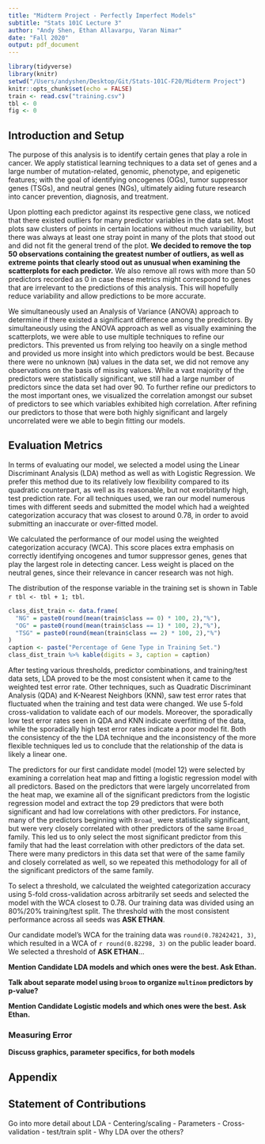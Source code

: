 ```yaml
---
title: "Midterm Project - Perfectly Imperfect Models"
subtitle: "Stats 101C Lecture 3"
author: "Andy Shen, Ethan Allavarpu, Varan Nimar"
date: "Fall 2020"
output: pdf_document
---
```


```r
library(tidyverse)
library(knitr)
setwd("/Users/andyshen/Desktop/Git/Stats-101C-F20/Midterm Project")
knitr::opts_chunk$set(echo = FALSE)
train <- read.csv("training.csv")
tbl <- 0
fig <- 0
```

## Introduction and Setup

The purpose of this analysis is to identify certain genes that play a role in cancer. We apply statistical learning techniques to a data set of genes and a large number of mutation-related, genomic, phenotype, and epigenetic features; with the goal of identifying oncogenes (OGs), tumor suppressor genes (TSGs), and neutral genes (NGs), ultimately aiding future research into cancer prevention, diagnosis, and treatment.\newline

Upon plotting each predictor against its respective gene class, we noticed that there existed outliers for many predictor variables in the data set. Most plots saw clusters of points in certain locations without much variability, but there was always at least one stray point in many of the plots that stood out and did not fit the general trend of the plot. **We decided to remove the top 50 observations containing the greatest number of outliers, as well as extreme points that clearly stood out as unusual when examining the scatterplots for each predictor.** We also remove all rows with more than 50 predictors recorded as 0 in case these metrics might correspond to genes that are irrelevant to the predictions of this analysis. This will hopefully reduce variability and allow predictions to be more accurate. \newline

We simultaneously used an Analysis of Variance (ANOVA) approach to determine if there existed a significant difference among the predictors. By simultaneously using the ANOVA approach as well as visually examining the scatterplots, we were able to use multiple techniques to refine our predictors. This prevented us from relying too heavily on a single method and provided us more insight into which predictors would be best. Because there were no unknown (`NA`) values in the data set, we did not remove any observations on the basis of missing values. While a vast majority of the predictors were statistically significant, we still had a large number of predictors since the data set had over 90. To further refine our predictors to the most important ones, we visualized the correlation amongst our subset of predictors to see which variables exhibited high correlation. After refining our predictors to those that were both highly significant and largely uncorrelated were we able to begin fitting our models.\newline

## Evaluation Metrics

In terms of evaluating our model, we selected a model using the Linear Discriminant Analysis (LDA) method as well as with Logistic Regression. We prefer this method due to its relatively low flexibility compared to its quadratic counterpart, as well as its reasonable, but not exorbitantly high, test prediction rate. For all techniques used, we ran our model numerous times with different seeds and submitted the model which had a weighted categorization accuracy that was closest to around 0.78, in order to avoid submitting an inaccurate or over-fitted model. 

We calculated the performance of our model using the weighted categorization accuracy (WCA). This score places extra emphasis on correctly identifying oncogenes and tumor suppressor genes, genes that play the largest role in detecting cancer. Less weight is placed on the neutral genes, since their relevance in cancer research was not high.

The distribution of the response variable in the training set is shown in Table `r tbl <- tbl + 1; tbl`.

```r
class_dist_train <- data.frame(
  "NG" = paste0(round(mean(train$class == 0) * 100, 2),"%"),
  "OG" = paste0(round(mean(train$class == 1) * 100, 2),"%"),
  "TSG" = paste0(round(mean(train$class == 2) * 100, 2),"%")
)
caption <- paste("Percentage of Gene Type in Training Set.")
class_dist_train %>% kable(digits = 3, caption = caption)
```


After testing various thresholds, predictor combinations, and training/test data sets, LDA proved to be the most consistent when it came to the weighted test error rate. Other techniques, such as Quadratic Discriminant Analysis (QDA) and K-Nearest Neighbors (KNN), saw test error rates that fluctuated when the training and test data were changed. We use 5-fold cross-validation to validate each of our models. Moreover, the sporadically low test error rates seen in QDA and KNN indicate overfitting of the data, while the sporadically high test error rates indicate a poor model fit. Both the consistency of the the LDA technique and the inconsistency of the more flexible techniques led us to conclude that the relationship of the data is likely a linear one. 

The predictors for our first candidate model (model 12) were selected by examining a correlation heat map and fitting a logistic regression model with all predictors. Based on the predictors that were largely uncorrelated from the heat map, we examine all of the significant predictors from the logistic regression model and extract the top 29 predictors that were both significant and had low correlations with other predictors. For instance, many of the predictors beginning with `Broad_` were statistically significant, but were very closely correlated with other predictors of the same `Broad_` family. This led us to only select the most significant predictor from this family that had the least correlation with other predictors of the data set. There were many predictors in this data set that were of the same family and closely correlated as well, so we repeated this methodology for all of the significant predictors of the same family.

To select a threshold, we calculated the weighted categorization accuracy using 5-fold cross-validation across arbitrarily set seeds and selected the model with the WCA closest to 0.78. Our training data was divided using an 80%/20% training/test split. The threshold with the most consistent performance across all seeds was **ASK ETHAN**. 

Our candidate model's WCA for the training data was `round(0.78242421, 3)`, which resulted in a WCA of `r round(0.82298, 3)` on the public leader board. We selected a threshold of **ASK ETHAN**...

**Mention Candidate LDA models and which ones were the best. Ask Ethan.**

**Talk about separate model using `broom` to organize `multinom` predictors by p-value?**

**Mention Candidate Logistic models and which ones were the best. Ask Ethan.**

### Measuring Error

**Discuss graphics, parameter specifics, for both models**

## Appendix

## Statement of Contributions


Go into more detail about LDA
  - Centering/scaling
  - Parameters
  - Cross-validation
  - test/train split
  - Why LDA over the others?

